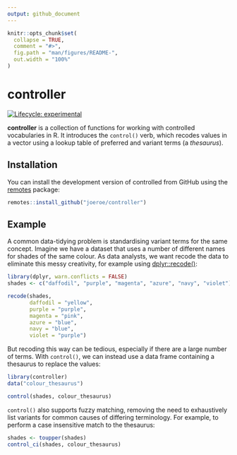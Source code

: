 ```yaml
---
output: github_document
---
```


<!-- README.md is generated from README.Rmd. Please edit that file -->

```r
knitr::opts_chunk$set(
  collapse = TRUE,
  comment = "#>",
  fig.path = "man/figures/README-",
  out.width = "100%"
)
```

# controller

<!-- badges: start -->
[![Lifecycle:
experimental](https://img.shields.io/badge/lifecycle-experimental-orange.svg)](https://www.tidyverse.org/lifecycle/#experimental)
<!-- badges: end -->

**controller** is a collection of functions for working with controlled vocabularies in R.
It introduces the `control()` verb, which recodes values in a vector using a lookup table of preferred and variant terms (a *thesaurus*).

## Installation

You can install the development version of controlled from GitHub using the [remotes](https://remotes.r-lib.org/) package:

``` r
remotes::install_github("joeroe/controller")
```

<!--
You can install the released version of controller from [CRAN](https://CRAN.R-project.org) with:

``` r
install.packages("controller")
```
-->

## Example

A common data-tidying problem is standardising variant terms for the same concept.
Imagine we have a dataset that uses a number of different names for shades of the same colour.
As data analysts, we want recode the data to eliminate this messy creativity, for example using [dplyr::recode()](https://dplyr.tidyverse.org/reference/recode.html):

```r
library(dplyr, warn.conflicts = FALSE)
shades <- c("daffodil", "purple", "magenta", "azure", "navy", "violet")

recode(shades,
       daffodil = "yellow",
       purple = "purple",
       magenta = "pink",
       azure = "blue",
       navy = "blue",
       violet = "purple")
```

But recoding this way can be tedious, especially if there are a large number of terms.
With `control()`, we can instead use a data frame containing a thesaurus to replace the values:

```r
library(controller)
data("colour_thesaurus")

control(shades, colour_thesaurus)
```

`control()` also supports fuzzy matching, removing the need to exhaustively list variants for common causes of differing terminology.
For example, to perform a case insensitive match to the thesaurus:

```r
shades <- toupper(shades)
control_ci(shades, colour_thesaurus)
```
